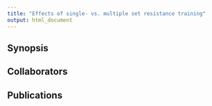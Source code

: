```yaml
---
title: "Effects of single- vs. multiple set resistance training"
output: html_document
---
```


## Synopsis

## Collaborators

## Publications

